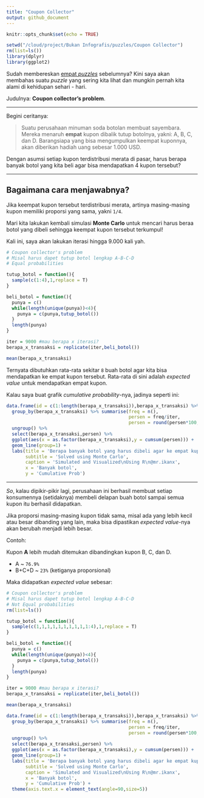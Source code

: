 ```yaml
---
title: "Coupon Collector"
output: github_document
---
```


```r
knitr::opts_chunk$set(echo = TRUE)

setwd("/cloud/project/Bukan Infografis/puzzles/Coupon Collector")
rm(list=ls())
library(dplyr)
library(ggplot2)
```

Sudah membereskan [empat _puzzles_](https://ikanx101.github.io/tags/#monte-carlo) sebelumnya? Kini saya akan membahas suatu _puzzle_ yang sering kita lihat dan mungkin pernah kita alami di kehidupan sehari - hari.

Judulnya: __Coupon collector's problem__.

_____

Begini ceritanya:

> Suatu perusahaan minuman soda botolan membuat sayembara. Mereka menaruh __empat__ kupon dibalik tutup botolnya, yakni: A, B, C, dan D. Barangsiapa yang bisa mengumpulkan keempat kuponnya, akan diberikan hadiah uang sebesar 1.000 USD.

Dengan asumsi setiap kupon terdistribusi merata di pasar, harus berapa banyak botol yang kita beli agar bisa mendapatkan 4 kupon tersebut?

___

## Bagaimana cara menjawabnya?

Jika keempat kupon tersebut terdistribusi merata, artinya masing-masing kupon memiliki proporsi yang sama, yakni `1/4`.

Mari kita lakukan kembali simulasi __Monte Carlo__ untuk mencari harus beraa botol yang dibeli sehingga keempat kupon tersebut terkumpul!

Kali ini, saya akan lakukan iterasi hingga 9.000 kali yah.

```r
# Coupon collector's problem
# Misal harus dapet tutup botol lengkap A-B-C-D
# Equal probabilities

tutup_botol = function(){
  sample(c(1:4),1,replace = T)
}

beli_botol = function(){
  punya = c()
  while(length(unique(punya))<4){
    punya = c(punya,tutup_botol())
  }
  length(punya)
}

iter = 9000 #mau berapa x iterasi?
berapa_x_transaksi = replicate(iter,beli_botol())

mean(berapa_x_transaksi)
```

Ternyata dibutuhkan rata-rata sekitar `8` buah botol agar kita bisa mendapatkan ke empat kupon tersebut. Rata-rata di sini adalah _expected value_ untuk mendapatkan empat kupon.

Kalau saya buat grafik _cumulative probability_-nya, jadinya seperti ini:

```r
data.frame(id = c(1:length(berapa_x_transaksi)),berapa_x_transaksi) %>% 
  group_by(berapa_x_transaksi) %>% summarise(freq = n(),
                                             persen = freq/iter,
                                             persen = round(persen*100,2)) %>%
  ungroup() %>%
  select(berapa_x_transaksi,persen) %>%
  ggplot(aes(x = as.factor(berapa_x_transaksi),y = cumsum(persen))) + 
  geom_line(group=1) +
  labs(title = 'Berapa banyak botol yang harus dibeli agar ke empat kupon didapatkan?',
       subtitle = 'Solved using Monte Carlo',
       caption = 'Simulated and Visualized\nUsing R\n@mr.ikanx',
       x = 'Banyak botol',
       y = 'Cumulative Prob')
```

____

_So_, kalau dipikir-pikir lagi, perusahaan ini berhasil membuat setiap konsumennya (setidaknya) membeli delapan buah botol sampai semua kupon itu berhasil didapatkan.

Jika proporsi masing-masing kupon tidak sama, misal ada yang lebih kecil atau besar dibanding yang lain, maka bisa dipastikan _expected value_-nya akan berubah menjadi lebih besar.

Contoh:

Kupon __A__ lebih mudah ditemukan dibandingkan kupon B, C, dan D.

- A ~ `76.9%`
- B+C+D ~ `23%` (ketiganya proporsional)


Maka didapatkan _expected value_ sebesar:

```r
# Coupon collector's problem
# Misal harus dapet tutup botol lengkap A-B-C-D
# Not Equal probabilities
rm(list=ls())

tutup_botol = function(){
  sample(c(1,1,1,1,1,1,1,1,1,1:4),1,replace = T)
}

beli_botol = function(){
  punya = c()
  while(length(unique(punya))<4){
    punya = c(punya,tutup_botol())
  }
  length(punya)
}

iter = 9000 #mau berapa x iterasi?
berapa_x_transaksi = replicate(iter,beli_botol())

mean(berapa_x_transaksi)

data.frame(id = c(1:length(berapa_x_transaksi)),berapa_x_transaksi) %>% 
  group_by(berapa_x_transaksi) %>% summarise(freq = n(),
                                             persen = freq/iter,
                                             persen = round(persen*100,2)) %>%
  ungroup() %>%
  select(berapa_x_transaksi,persen) %>%
  ggplot(aes(x = as.factor(berapa_x_transaksi),y = cumsum(persen))) + 
  geom_line(group=1) +
  labs(title = 'Berapa banyak botol yang harus dibeli agar ke empat kupon didapatkan?\nUnequal Probabilities',
       subtitle = 'Solved using Monte Carlo',
       caption = 'Simulated and Visualized\nUsing R\n@mr.ikanx',
       x = 'Banyak botol',
       y = 'Cumulative Prob') +
  theme(axis.text.x = element_text(angle=90,size=5))
```